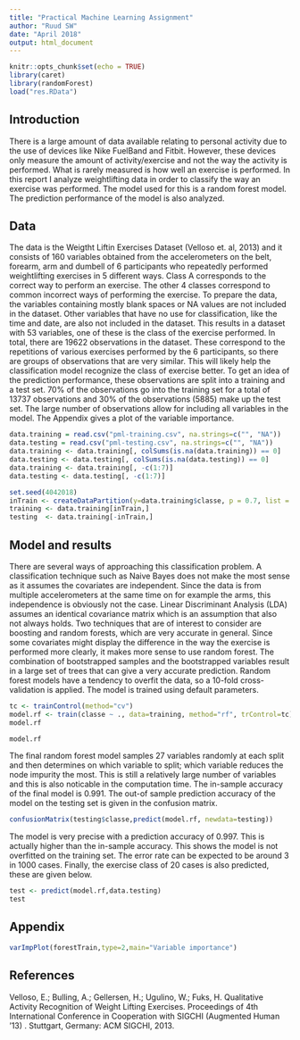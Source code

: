 ---
title: "Practical Machine Learning Assignment"
author: "Ruud SW"
date: "April 2018"
output: html_document
---

```{r setup, include=FALSE}
knitr::opts_chunk$set(echo = TRUE)
library(caret)
library(randomForest)
load("res.RData")

```

## Introduction
There is a large amount of data available relating to personal activity due to the use of devices like Nike FuelBand and Fitbit. However, these devices only measure the amount of activity/exercise and not the way the activity is performed. What is rarely measured is how well an exercise is performed. In this report I analyze weightlifting data in order to classify the way an exercise was performed. The model used for this is a random forest model. The prediction performance of the model is also analyzed.


## Data
The data is the Weigtht Liftin Exercises Dataset (Velloso et. al, 2013) and it consists of 160 variables obtained from the accelerometers on the belt, forearm, arm and dumbell of 6 participants who repeatedly performed weightlifting exercises in 5 different ways. Class A corresponds to the correct way to perform an exercise. The other 4 classes correspond to common incorrect ways of performing the exercise. To prepare the data, the variables containing mostly blank spaces or NA values are not included in the dataset. Other variables that have no use for classification, like the time and date, are also not included in the dataset. This results in a dataset with 53 variables, one of these is the class of the exercise performed. In total, there are 19622 observations in the dataset. These correspond to the repetitions of various exercises performed by the 6 participants, so there are groups of observations that are very similar. This will likely help the classification model recognize the class of exercise better. To get an idea of the prediction performance, these observations are split into a training and a test set. 70% of the observations go into the training set for a total of 13737 observations and 30% of the observations (5885) make up the test set. The large number of observations allow for including all variables in the model. The Appendix gives a plot of the variable importance.

```{r data}
data.training = read.csv("pml-training.csv", na.strings=c("", "NA"))
data.testing = read.csv("pml-testing.csv", na.strings=c("", "NA"))
data.training <- data.training[, colSums(is.na(data.training)) == 0] 
data.testing <- data.testing[, colSums(is.na(data.testing)) == 0] 
data.training <- data.training[, -c(1:7)] 
data.testing <- data.testing[, -c(1:7)] 

set.seed(4042018)
inTrain <- createDataPartition(y=data.training$classe, p = 0.7, list = FALSE)
training <- data.training[inTrain,]
testing  <- data.training[-inTrain,]
```

## Model and results
There are several ways of approaching this classification problem. A classification technique such as Naive Bayes does not make the most sense as it assumes the covariates are independent. Since the data is from multiple accelerometers at the same time on for example the arms, this independence is obviously not the case. Linear Discriminant Analysis (LDA) assumes an identical covariance matrix which is an assumption that also not always holds. Two techniques that are of interest to consider are boosting and random forests, which are very accurate in general. Since some covariates might display the difference in the way the exercise is performed more clearly, it makes more sense to use random forest. The combination of bootstrapped samples and the bootstrapped variables result in a large set of trees that can give a very accurate prediction. Random forest models have a tendency to overfit the data, so a 10-fold cross-validation is applied. The model is trained using default parameters.

```{r eval=FALSE}
tc <- trainControl(method="cv")
model.rf <- train(classe ~ ., data=training, method="rf", trControl=tc)
model.rf
```
```{r eval=TRUE,echo=FALSE}
model.rf
```
The final random forest model samples 27 variables randomly at each split and then determines on which variable to split; which variable reduces the node impurity the most. This is still a relatively large number of variables and this is also noticable in the computation time. The in-sample accuracy of the final model is 0.991. The out-of sample prediction accuracy of the model on the testing set is given in the confusion matrix.
```{r eval=TRUE}
confusionMatrix(testing$classe,predict(model.rf, newdata=testing))
```
The model is very precise with a prediction accuracy of 0.997. This is actually higher than the in-sample accuracy. This shows the model is not overfitted on the training set. The error rate can be expected to be around 3 in 1000 cases. Finally, the exercise class of 20 cases is also predicted, these are given below.
```{r eval=TRUE,echo=FALSE}
test <- predict(model.rf,data.testing)
test
```


## Appendix
```{r eval=TRUE,echo=FALSE}
varImpPlot(forestTrain,type=2,main="Variable importance")
```

## References
Velloso, E.; Bulling, A.; Gellersen, H.; Ugulino, W.; Fuks, H. Qualitative Activity Recognition of Weight Lifting Exercises. Proceedings of 4th International Conference in Cooperation with SIGCHI (Augmented Human '13) . Stuttgart, Germany: ACM SIGCHI, 2013.

